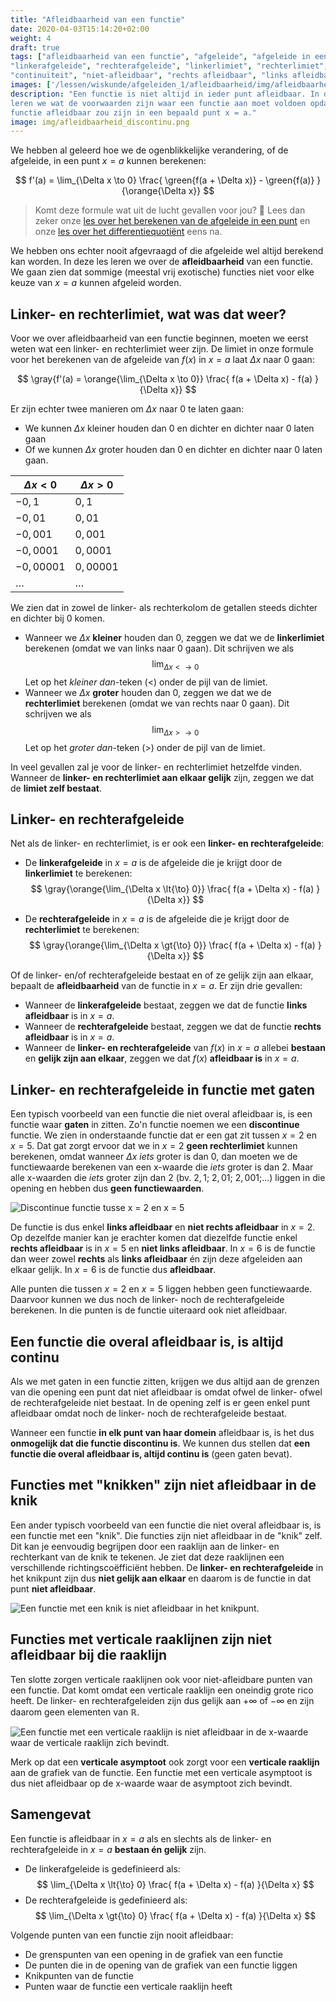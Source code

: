 ```yaml
---
title: "Afleidbaarheid van een functie"
date: 2020-04-03T15:14:20+02:00
weight: 4
draft: true
tags: ["afleidbaarheid van een functie", "afgeleide", "afgeleide in een punt",
"linkerafgeleide", "rechterafgeleide", "linkerlimiet", "rechterlimiet",
"continuïteit", "niet-afleidbaar", "rechts afleidbaar", "links afleidbaar"]
images: ['/lessen/wiskunde/afgeleiden_1/afleidbaarheid/img/afleidbaarheid_discontinu.png', '/lessen/wiskunde/afgeleiden_1/afleidbaarheid/img/afleidbaarheid_knik.png', '/lessen/wiskunde/afgeleiden_1/afleidbaarheid/img/afleidbaarheid_VA.png']
description: "Een functie is niet altijd in ieder punt afleidbaar. In deze les
leren we wat de voorwaarden zijn waar een functie aan moet voldoen opdat de
functie afleidbaar zou zijn in een bepaald punt x = a."
image: img/afleidbaarheid_discontinu.png
---
```


We hebben al geleerd hoe we de ogenblikkelijke verandering, of de afgeleide, in
een punt $x = a$ kunnen berekenen:


$$
 f'(a) = \lim_{\Delta x \to 0} \frac{ \green{f(a + \Delta x)} - \green{f(a)} }{\orange{\Delta x}} 
$$


> Komt deze formule wat uit de lucht gevallen voor jou? 🤨 Lees dan zeker onze
> [les over het berekenen van de afgeleide in een punt](afgeleide) en onze
> [les over het differentiequotiënt](differentiequotient) eens na.

We hebben ons echter nooit afgevraagd of die afgeleide wel altijd berekend kan
worden. In deze les leren we over de **afleidbaarheid** van een functie. We
gaan zien dat sommige <Mute>(meestal vrij exotische)</Mute> functies niet
voor elke keuze van $x = a$ kunnen afgeleid worden.

## Linker- en rechterlimiet, wat was dat weer?

Voor we over afleidbaarheid van een functie beginnen, moeten we eerst weten wat
een linker- en rechterlimiet weer zijn. De limiet in onze formule voor het
berekenen van de afgeleide van $f(x)$ in $x = a$ laat $\Delta x$ naar $0$ gaan:


$$
 \gray{f'(a) = \orange{\lim_{\Delta x \to 0}} \frac{ f(a + \Delta x) - f(a) }{\Delta x}} 
$$


Er zijn echter twee manieren om $\Delta x$ naar $0$ te laten gaan:

-   We kunnen $\Delta x$ kleiner houden dan $0$ en dichter en dichter naar $0$
    laten gaan
-   Of we kunnen $\Delta x$ groter houden dan $0$ en dichter en dichter naar $0$
    laten gaan.

| $\Delta x < 0$ | $\Delta x > 0$ |
| -------------- | -------------- |
| $-0{,}1$       | $0{,}1$        |
| $-0{,}01$      | $0{,}01$       |
| $-0{,}001$     | $0{,}001$      |
| $-0{,}0001$    | $0{,}0001$     |
| $-0{,}00001$   | $0{,}00001$    |
| $\ldots$       | $\ldots$       |

We zien dat in zowel de linker- als rechterkolom de getallen steeds dichter en
dichter bij $0$ komen.

-   Wanneer we $\Delta x$ **kleiner** houden dan $0$, zeggen we dat we de
    **linkerlimiet** berekenen <Mute>(omdat we van links naar $0$ gaan)</Mute>. Dit
    schrijven we als 
$$
\lim_{\Delta x \lt{\to} 0}
$$
 Let op het
    _kleiner dan_-teken ($\lt$) onder de pijl van de limiet.
-   Wanneer we $\Delta x$ **groter** houden dan $0$, zeggen we dat we de
    **rechterlimiet** berekenen <Mute>(omdat we van rechts naar $0$ gaan)</Mute>. Dit
    schrijven we als 
$$
\lim_{\Delta x \gt{\to} 0}
$$
 Let op het
    _groter dan_-teken ($\gt$) onder de pijl van de limiet.

In veel gevallen zal je voor de linker- en rechterlimiet hetzelfde vinden.
Wanneer de **linker- en rechterlimiet aan elkaar gelijk** zijn, zeggen we dat
de **limiet zelf bestaat**.

## Linker- en rechterafgeleide

Net als de linker- en rechterlimiet, is er ook een **linker- en
rechterafgeleide**:

-   De **linkerafgeleide** in $x = a$ is de afgeleide die je krijgt door de **linkerlimiet**
    te berekenen: 
$$
 \gray{\orange{\lim_{\Delta x \lt{\to} 0}} \frac{ f(a + \Delta x) - f(a) }{\Delta x}} 
$$

-   De **rechterafgeleide** in $x = a$ is de afgeleide die je krijgt door de **rechterlimiet**
    te berekenen: 
$$
 \gray{\orange{\lim_{\Delta x \gt{\to} 0}} \frac{ f(a + \Delta x) - f(a) }{\Delta x}} 
$$


Of de linker- en/of rechterafgeleide bestaat en of ze gelijk zijn aan elkaar,
bepaalt de **afleidbaarheid** van de functie in $x = a$. Er zijn drie gevallen:

-   Wanneer de **linkerafgeleide** bestaat, zeggen we dat de functie
    **links afleidbaar** is in $x = a$.
-   Wanneer de **rechterafgeleide** bestaat, zeggen we dat de functie
    **rechts afleidbaar** is in $x = a$.
-   Wanneer de **linker- en rechterafgeleide** van $f(x)$ in $x = a$ allebei
    **bestaan** en **gelijk zijn aan elkaar**, zeggen we dat $f(x)$ **afleidbaar
    is** in $x = a$.

## Linker- en rechterafgeleide in functie met gaten

Een typisch voorbeeld van een functie die niet overal afleidbaar is, is een
functie waar **gaten** in zitten. Zo'n functie noemen we een **discontinue**
functie. We zien in onderstaande functie dat er een gat zit tussen $x = 2$ en
$x = 5$. Dat gat zorgt ervoor dat we in $x = 2$ **geen rechterlimiet** kunnen
berekenen, omdat wanneer $\Delta x$ _iets_ groter is dan $0$, dan moeten we de
functiewaarde berekenen van een x-waarde die _iets_ groter is dan $2$. Maar
alle x-waarden die _iets_ groter zijn dan $2$ <Mute>(bv. $2{,}1$;
$2{,}01$; $2{,}001$;...)</Mute> liggen in die opening en hebben dus **geen
functiewaarden**.

![Discontinue functie tusse x = 2 en x = 5](img/afleidbaarheid_discontinu.png)

De functie is dus enkel **links afleidbaar** en **niet rechts afleidbaar** in $x
= 2$. Op dezelfde manier kan je erachter komen dat diezelfde functie enkel
**rechts afleidbaar** is in $x = 5$ en **niet links afleidbaar**. In $x = 6$ is
de functie dan weer zowel **rechts** als **links afleidbaar** én zijn deze
afgeleiden aan elkaar gelijk. In $x = 6$ is de functie dus **afleidbaar**.

Alle punten die tussen $x = 2$ en $x = 5$ liggen hebben geen functiewaarde.
Daarvoor kunnen we dus noch de linker- noch de rechterafgeleide berekenen. In
die punten is de functie uiteraard ook niet afleidbaar.

## Een functie die overal afleidbaar is, is altijd continu

Als we met gaten in een functie zitten, krijgen we dus altijd aan de grenzen
van die opening een punt dat niet afleidbaar is omdat ofwel de linker- ofwel de
rechterafgeleide niet bestaat. In de opening zelf is er geen enkel punt
afleidbaar omdat noch de linker- noch de rechterafgeleide bestaat.

Wanneer een functie **in elk punt van haar domein** afleidbaar is, is het dus
**onmogelijk dat die functie discontinu is**. We kunnen dus stellen dat **een
functie die overal afleidbaar is, altijd continu is** <Mute>(geen gaten
bevat)</Mute>.

## Functies met "knikken" zijn niet afleidbaar in de knik

Een ander typisch voorbeeld van een functie die niet overal afleidbaar is, is
een functie met een "knik". Die functies zijn niet afleidbaar in de "knik"
zelf. Dit kan je eenvoudig begrijpen door een raaklijn aan de linker- en
rechterkant van de knik te tekenen. Je ziet dat deze raaklijnen een
verschillende richtingscoëfficiënt hebben. De **linker- en rechterafgeleide**
in het knikpunt zijn dus **niet gelijk aan elkaar** en daarom is de functie in
dat punt **niet afleidbaar**.

![Een functie met een knik is niet afleidbaar in het knikpunt.](img/afleidbaarheid_knik.png)

## Functies met verticale raaklijnen zijn niet afleidbaar bij die raaklijn

Ten slotte zorgen verticale raaklijnen ook voor niet-afleidbare punten van een
functie. Dat komt omdat een verticale raaklijn een oneindig grote rico heeft.
De linker- en rechterafgeleiden zijn dus gelijk aan $+\infty$ of $-\infty$ en
zijn daarom geen elementen van $\mathbb{R}$.

![Een functie met een verticale raaklijn is niet afleidbaar in de x-waarde waar de verticale raaklijn zich bevindt.](img/afleidbaarheid_VA.png)

Merk op dat een **verticale asymptoot** ook zorgt voor een **verticale
raaklijn** aan de grafiek van de functie. Een functie met een verticale
asymptoot is dus niet afleidbaar op de x-waarde waar de asymptoot zich bevindt.

## Samengevat

<Attention title="Afleidbaarheid van een functie">

Een functie is afleidbaar in $x = a$ als en slechts als de linker- en
rechterafgeleide in $x = a$ **bestaan én gelijk** zijn.

-   De linkerafgeleide is gedefinieerd als: 
$$
\lim_{\Delta x
  \lt{\to} 0} \frac{ f(a + \Delta x) - f(a) }{\Delta x} 
$$
-   De rechterafgeleide is gedefinieerd als: 
$$
 \lim_{\Delta x
  \gt{\to} 0} \frac{ f(a + \Delta x) - f(a) }{\Delta x}
$$

</Attention>

<Attention title="Typische niet-afleidbare punten bij functies">

Volgende punten van een functie zijn nooit afleidbaar:

-   De grenspunten van een opening in de grafiek van een functie
-   De punten die in de opening van de grafiek van een functie liggen
-   Knikpunten van de functie
-   Punten waar de functie een verticale raaklijn heeft

</Attention>
